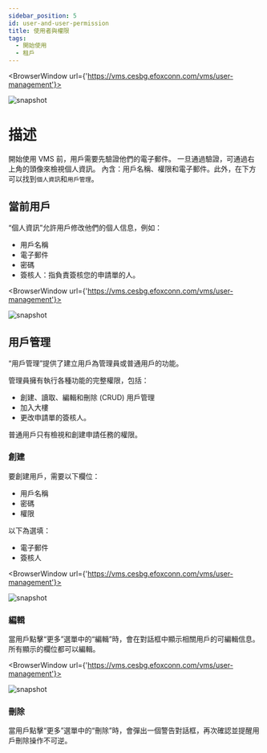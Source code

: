 ---
sidebar_position: 5
id: user-and-user-permission
title: 使用者與權限
tags:
  - 開始使用
  - 租戶
---


<BrowserWindow url={'https://vms.cesbg.efoxconn.com/vms/user-management'}>

![snapshot](../assets/vms/vms-user-popover-zh-hant.png)

</BrowserWindow>

# 描述

開始使用 VMS 前，用戶需要先驗證他們的電子郵件。 一旦通過驗證，可通過右上角的頭像來檢視個人資訊。 內含：用戶名稱、權限和電子郵件。此外，在下方可以找到`個人資訊`和`用戶管理`。

## 當前用戶

“個人資訊”允許用戶修改他們的個人信息，例如：

- 用戶名稱
- 電子郵件
- 密碼
- 簽核人：指負責簽核您的申請單的人。

<BrowserWindow url={'https://vms.cesbg.efoxconn.com/vms/user-management'}>

![snapshot](../assets/vms/vms-user-info-dialog-zh-hant.png)

</BrowserWindow>

## 用戶管理

“用戶管理”提供了建立用戶為管理員或普通用戶的功能。

管理員擁有執行各種功能的完整權限，包括：

- 創建、讀取、編輯和刪除 (CRUD) 用戶管理
- 加入大樓
- 更改申請單的簽核人。

普通用戶只有檢視和創建申請任務的權限。

### 創建

要創建用戶，需要以下欄位：

- 用戶名稱
- 密碼
- 權限

以下為選填：

- 電子郵件
- 簽核人

<BrowserWindow url={'https://vms.cesbg.efoxconn.com/vms/user-management'}>

![snapshot](../assets/vms/vms-create-user-zh-hant.png)

</BrowserWindow>

### 編輯

當用戶點擊“更多”選單中的“編輯”時，會在對話框中顯示相關用戶的可編輯信息。 所有顯示的欄位都可以編輯。

<BrowserWindow url={'https://vms.cesbg.efoxconn.com/vms/user-management'}>

![snapshot](../assets/vms/vms-user-management-zh-hant.png)

</BrowserWindow>

### 刪除

當用戶點擊“更多”選單中的“刪除”時，會彈出一個警告對話框，再次確認並提醒用戶刪除操作不可逆。

